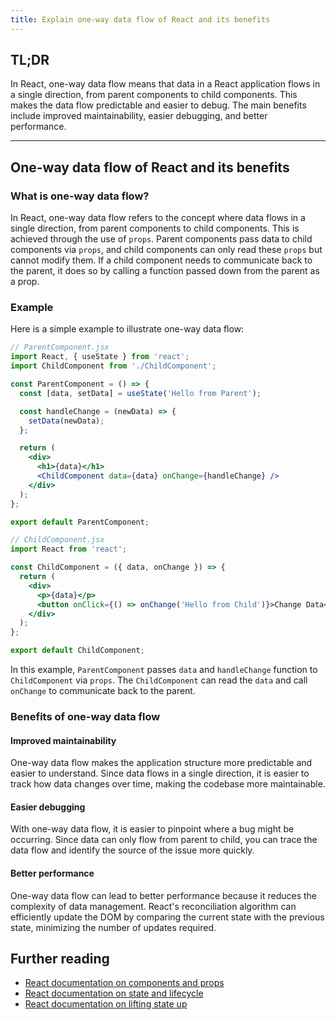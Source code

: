 ```yaml
---
title: Explain one-way data flow of React and its benefits
---
```


## TL;DR

In React, one-way data flow means that data in a React application flows in a single direction, from parent components to child components. This makes the data flow predictable and easier to debug. The main benefits include improved maintainability, easier debugging, and better performance.

---

## One-way data flow of React and its benefits

### What is one-way data flow?

In React, one-way data flow refers to the concept where data flows in a single direction, from parent components to child components. This is achieved through the use of `props`. Parent components pass data to child components via `props`, and child components can only read these `props` but cannot modify them. If a child component needs to communicate back to the parent, it does so by calling a function passed down from the parent as a prop.

### Example

Here is a simple example to illustrate one-way data flow:

```jsx
// ParentComponent.jsx
import React, { useState } from 'react';
import ChildComponent from './ChildComponent';

const ParentComponent = () => {
  const [data, setData] = useState('Hello from Parent');

  const handleChange = (newData) => {
    setData(newData);
  };

  return (
    <div>
      <h1>{data}</h1>
      <ChildComponent data={data} onChange={handleChange} />
    </div>
  );
};

export default ParentComponent;

// ChildComponent.jsx
import React from 'react';

const ChildComponent = ({ data, onChange }) => {
  return (
    <div>
      <p>{data}</p>
      <button onClick={() => onChange('Hello from Child')}>Change Data</button>
    </div>
  );
};

export default ChildComponent;
```

In this example, `ParentComponent` passes `data` and `handleChange` function to `ChildComponent` via `props`. The `ChildComponent` can read the `data` and call `onChange` to communicate back to the parent.

### Benefits of one-way data flow

#### Improved maintainability

One-way data flow makes the application structure more predictable and easier to understand. Since data flows in a single direction, it is easier to track how data changes over time, making the codebase more maintainable.

#### Easier debugging

With one-way data flow, it is easier to pinpoint where a bug might be occurring. Since data can only flow from parent to child, you can trace the data flow and identify the source of the issue more quickly.

#### Better performance

One-way data flow can lead to better performance because it reduces the complexity of data management. React's reconciliation algorithm can efficiently update the DOM by comparing the current state with the previous state, minimizing the number of updates required.

## Further reading

- [React documentation on components and props](https://reactjs.org/docs/components-and-props.html)
- [React documentation on state and lifecycle](https://reactjs.org/docs/state-and-lifecycle.html)
- [React documentation on lifting state up](https://reactjs.org/docs/lifting-state-up.html)

